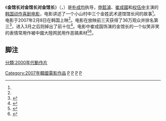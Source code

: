 {{noteTA
|1=zh-cn:金馆长对金馆长对金馆长;zh-tw:PK金武門;zh-hk:金館長對金館長對金館長
}}
{{Infobox Film
|片名        = 金館長對金館長對金館長
|電影原名    = {{lang|ko|김관장 대 김관장 대 김관장}}
|圖像        = 
|圖像說明    = 
|導演        = [[朴成均|朴成均]]
|監製        = 
|製片        = 
|編劇        = 
|劇本        = 
|故事        = 
|原著        = 
|旁白        = 
|統籌        = 
|主演        = {{ubl|[[申鉉濬|申鉉濬]]|[[崔成國_(演員)|崔成國]]|[[權伍中|權伍中]]}}
|分級        = 
|副標題      = 
|主題曲      = 
|片頭曲      = 
|片尾曲      = 
|配樂        =
|攝影        = 
|剪輯        = 
|製片商      = 
|發行商      = 
|上映日期    = {{flagicon|KOR}} 2007年2月8日
|發行日期    =
|片長        = 103分鐘
|產地        = {{KOR}}
|語言        = [[韓語|韓語]]
|官方網站    = 
|預算        = 
|票房        = 
|前集        = 
|續集        = 
|中國大陸片名= 金馆长对金馆长对金馆长
|港澳片名    = 
|新馬片名    = 
|台灣片名    = PK金武門
|sarft_id    = <!-- 公映許可號碼 -->
|amg_id      = <!-- AMG（All Media Guide）ID -->
|imdb_id     = <!-- IMDB（互聯網電影數據庫）ID -->
}}
《'''金馆长对金馆长对金馆长'''》（{{lang-ko|'''김관장 대 김관장 대 김관장'''}}，{{lang-en|'''''Master KIMs'''''}}）是[[朴成均|朴成均]]执导，[[申鉉濬|申鉉濬]]、[[崔成國_(演員)|崔成國]]和[[权伍中|权伍中]]主演的[[韩国|韩国]][[动作电影|动作]][[喜剧电影|喜剧电影]]，电影讲述了一个小山村中三个金姓武术道馆馆长间的故事<ref name="sanguosha" />。电影于2007年2月8日在韩国上映<ref name="sina" />。电影在放映前三天获得了36万观众并排名第三<ref name="sina">{{Cite web |url=http://ent.sina.com.cn/m/f/2007-02-12/16411448934.html |title=存档副本 |accessdate=2013-04-14 |archive-date=2016-03-04 |archive-url=https://web.archive.org/web/20160304112414/http://ent.sina.com.cn/m/f/2007-02-12/16411448934.html |dead-url=no }}</ref>，进入3月之后则掉出了前十位<ref>{{Cite web |url=http://yule.sohu.com/20070313/n248701809.shtml |title=存档副本 |accessdate=2013-04-14 |archive-date=2018-02-08 |archive-url=https://web.archive.org/web/20180208004445/http://yule.sohu.com/20070313/n248701809.shtml |dead-url=no }}</ref>。电影中崔成国饰演的金馆长的一个似笑非笑的表情常用作被中國大陸网民用作恶搞素材<ref>{{Cite web |url=http://news.hexun.com/2012-09-25/146206789.html |title=存档副本 |access-date=2013-04-14 |archive-url=https://web.archive.org/web/20190331203105/http://news.hexun.com/2012-09-25/146206789.html |archive-date=2019-03-31 |dead-url=yes }}</ref><ref name="sanguosha">{{Cite web |url=http://game.china.com/gbox/sanguosha/news/11091485/20111102/16844489.html |title=存档副本 |access-date=2013-04-14 |archive-url=https://web.archive.org/web/20160304191129/http://game.china.com/gbox/sanguosha/news/11091485/20111102/16844489.html |archive-date=2016-03-04 |dead-url=yes }}</ref>。

==脚注==
<references />

{{Showbox}}
{{韩国电影小作品}}
[[Category:2007年韓國電影作品|Category:2007年韓國電影作品]]
[[Category:韓語電影|P]]
[[Category:韩国喜剧片|P]]
[[Category:中国大陆网络恶搞文化|P]]
[[Category:武術題材電影|P]]
[[分類:2000年代動作片|分類:2000年代動作片]]